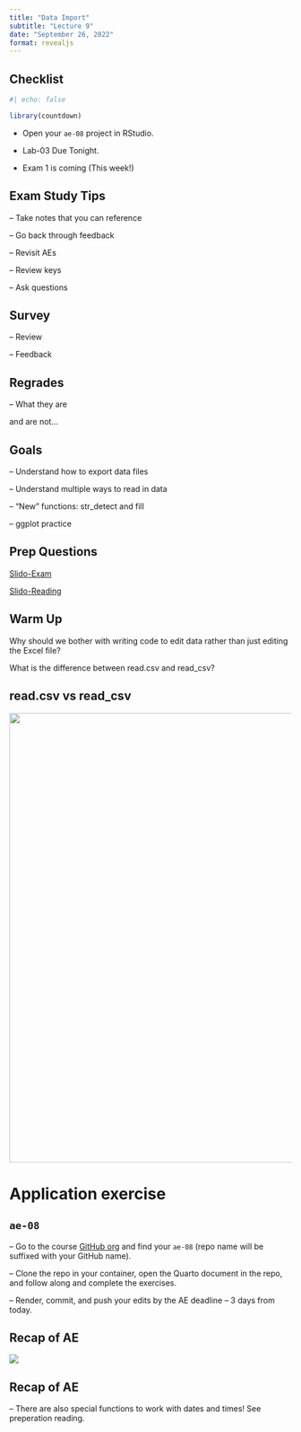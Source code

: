 ```yaml
---
title: "Data Import"
subtitle: "Lecture 9"
date: "September 26, 2022"
format: revealjs
---
```


## Checklist

```r
#| echo: false

library(countdown)
```

-   Open your `ae-08` project in RStudio.

-   Lab-03 Due Tonight.

-   Exam 1 is coming (This week!)

## Exam Study Tips

-- Take notes that you can reference 

-- Go back through feedback 

-- Revisit AEs 

-- Review keys 

-- Ask questions 

## Survey 

-- Review 

-- Feedback

## Regrades 

-- What they are 

and are not...


## Goals

-- Understand how to export data files 

-- Understand multiple ways to read in data 

-- "New" functions: str_detect and fill 

-- ggplot practice

## Prep Questions

[Slido-Exam](https://app.sli.do/event/ve6T56b8H5FdUpqgV9U7tQ)

[Slido-Reading](https://app.sli.do/event/ppjZjZRgcEL8u9DVhe1CsD)

## Warm Up 
Why should we bother with writing code to edit data rather than just editing the Excel file? 

What is the difference between read.csv and read_csv? 

## read.csv vs read_csv

![](images/tibble.png){fig-align="center" width="801"}

# Application exercise

## `ae-08`

--   Go to the course [GitHub org](https://github.com/sta199-f22-2) and find your `ae-08` (repo name will be suffixed with your GitHub name).

--   Clone the repo in your container, open the Quarto document in the repo, and follow along and complete the exercises.

--   Render, commit, and push your edits by the AE deadline -- 3 days from today.

## Recap of AE {.smaller}

![](images/import.png){fig-align="center"}

## Recap of AE

-- There are also special functions to work with dates and times! See preperation reading. 
